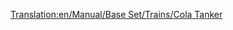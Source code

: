 [[Translation:en/Manual/Base Set/Trains/Cola Tanker]]
{{es/Manual/Base Set/Trains/Vagones|Imagen=[[File:en/Manual/Base Set/Trains/Colatanker.png]]
|Nombre=Cisterna de Cola
|PrecioNormal=2.132 € (1.066 £)
|PesoNormal=24 / 49 t
|CapacidadNormal=25.000 litros de cola
|PrecioMono="
|PesoMono=24 / 54 t
|CapacidadMono=30.000 litros de cola
|PrecioMag="
|PesoMag=24 / 56 t
|CapacidadMag=32.000 litros de cola
|Descripción=La '''cisterna de cola''' sirve para transportar [[es/Manual/Base Set/Cargos/Cola|cola]] desde los [[es/Manual/Base Set/Industries/Pozos de cola|pozos de cola]] hasta la [[es/Manual/Base Set/Industries/Fábrica de refrescos|fábrica de refrescos]] en el clima [[es/Manual/Clima#fantasia|fantasía]]
}}